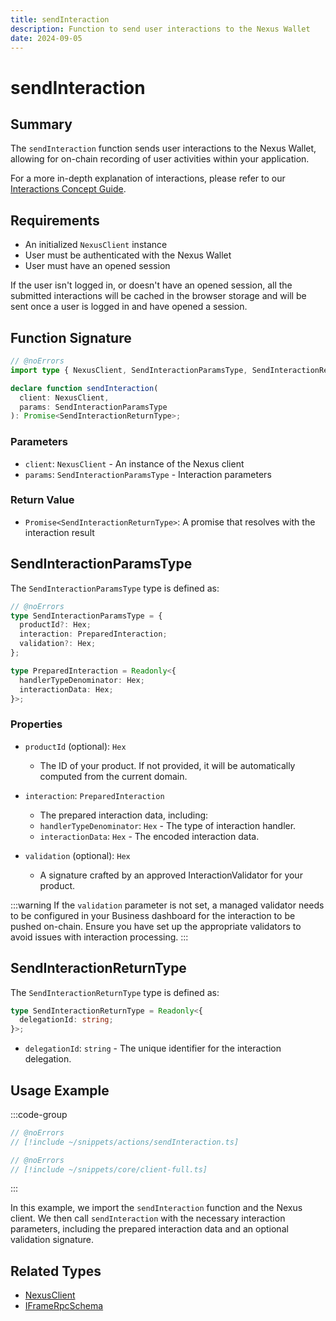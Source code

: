 ```yaml
---
title: sendInteraction
description: Function to send user interactions to the Nexus Wallet
date: 2024-09-05
---
```


# sendInteraction

## Summary
The `sendInteraction` function sends user interactions to the Nexus Wallet, allowing for on-chain recording of user activities within your application.

For a more in-depth explanation of interactions, please refer to our [Interactions Concept Guide](/nexus-sdk/core-concepts/interactions).

## Requirements
- An initialized `NexusClient` instance
- User must be authenticated with the Nexus Wallet
- User must have an opened session

If the user isn't logged in, or doesn't have an opened session, all the submitted interactions will be cached in the browser storage and will be sent once a user is logged in and have opened a session.

## Function Signature

```ts twoslash
// @noErrors
import type { NexusClient, SendInteractionParamsType, SendInteractionReturnType } from '@frak-labs/nexus-sdk/core';

declare function sendInteraction(
  client: NexusClient,
  params: SendInteractionParamsType
): Promise<SendInteractionReturnType>;
```

### Parameters
- `client`: `NexusClient` - An instance of the Nexus client
- `params`: `SendInteractionParamsType` - Interaction parameters

### Return Value
- `Promise<SendInteractionReturnType>`: A promise that resolves with the interaction result

## SendInteractionParamsType

The `SendInteractionParamsType` type is defined as:

```ts twoslash
// @noErrors
type SendInteractionParamsType = {
  productId?: Hex;
  interaction: PreparedInteraction;
  validation?: Hex;
};

type PreparedInteraction = Readonly<{
  handlerTypeDenominator: Hex;
  interactionData: Hex;
}>;
```

### Properties

- `productId` (optional): `Hex`
    - The ID of your product. If not provided, it will be automatically computed from the current domain.

- `interaction`: `PreparedInteraction`
    - The prepared interaction data, including:
    - `handlerTypeDenominator`: `Hex` - The type of interaction handler.
    - `interactionData`: `Hex` - The encoded interaction data.

- `validation` (optional): `Hex`
    - A signature crafted by an approved InteractionValidator for your product.

:::warning
If the `validation` parameter is not set, a managed validator needs to be configured in your Business dashboard for the interaction to be pushed on-chain.
Ensure you have set up the appropriate validators to avoid issues with interaction processing.
:::

## SendInteractionReturnType

The `SendInteractionReturnType` type is defined as:

```ts twoslash
type SendInteractionReturnType = Readonly<{
  delegationId: string;
}>;
```

- `delegationId`: `string` - The unique identifier for the interaction delegation.

## Usage Example

:::code-group
```ts twoslash [sendInteraction.ts]
// @noErrors
// [!include ~/snippets/actions/sendInteraction.ts]
```
```ts twoslash [client.ts]
// @noErrors
// [!include ~/snippets/core/client-full.ts]
```
:::

In this example, we import the `sendInteraction` function and the Nexus client. We then call `sendInteraction` with the necessary interaction parameters, including the prepared interaction data and an optional validation signature.

## Related Types
- [NexusClient](/nexus-sdk/api/types/NexusClient)
- [IFrameRpcSchema](/nexus-sdk/api/types/IFrameRpcSchema)
